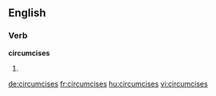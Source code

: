 
==English==

===Verb===
'''circumcises'''

# {{third-person singular of|[[circumcise]]}}

[[de:circumcises]]
[[fr:circumcises]]
[[hu:circumcises]]
[[vi:circumcises]]